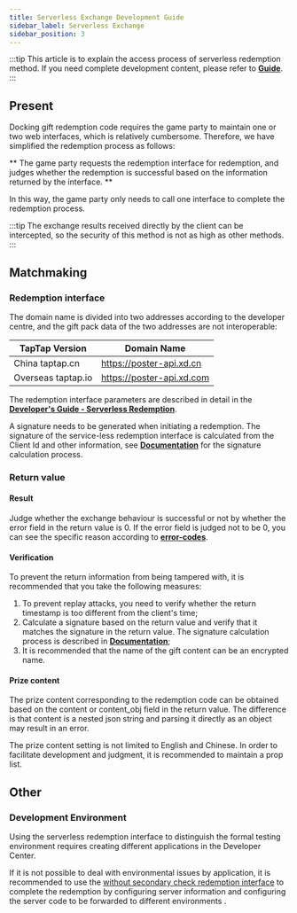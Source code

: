 ```yaml
---
title: Serverless Exchange Development Guide
sidebar_label: Serverless Exchange
sidebar_position: 3
---
```


:::tip
This article is to explain the access process of serverless redemption method. If you need complete development content, please refer to [**Guide**](/sdk/tds-gift/guide/).
:::

## Present

Docking gift redemption code requires the game party to maintain one or two web interfaces, which is relatively cumbersome. Therefore, we have simplified the redemption process as follows:

** The game party requests the redemption interface for redemption, and judges whether the redemption is successful based on the information returned by the interface. **

In this way, the game party only needs to call one interface to complete the redemption process.

:::tip
The exchange results received directly by the client can be intercepted, so the security of this method is not as high as other methods.
:::

## Matchmaking

### Redemption interface

The domain name is divided into two addresses according to the developer centre, and the gift pack data of the two addresses are not interoperable:

| TapTap Version     | Domain Name                      |
| --------------- | ------------------------- |
| China taptap.cn | https://poster-api.xd.cn  |
| Overseas taptap.io  | https://poster-api.xd.com |

The redemption interface parameters are described in detail in the [**Developer's Guide - Serverless Redemption**](/sdk/tds-gift/guide/#redeeming-without-a-server-1).

A signature needs to be generated when initiating a redemption. The signature of the service-less redemption interface is calculated from the Client Id and other information, see [**Documentation**](/sdk/tds-gift/guide/#signature) for the signature calculation process.

### Return value

#### Result

Judge whether the exchange behaviour is successful or not by whether the error field in the return value is 0. If the error field is judged not to be 0, you can see the specific reason according to [**error-codes**](/sdk/tds-gift/guide/#error-codes).

#### Verification

To prevent the return information from being tampered with, it is recommended that you take the following measures:
1. To prevent replay attacks, you need to verify whether the return timestamp is too different from the client's time;
2. Calculate a signature based on the return value and verify that it matches the signature in the return value. The signature calculation process is described in [**Documentation**](/sdk/tds-gift/guide/#signature);
2. It is recommended that the name of the gift content can be an encrypted name.

#### Prize content

The prize content corresponding to the redemption code can be obtained based on the content or content_obj field in the return value. The difference is that content is a nested json string and parsing it directly as an object may result in an error. 

The prize content setting is not limited to English and Chinese. In order to facilitate development and judgment, it is recommended to maintain a prop list.

## Other
### Development Environment

Using the serverless redemption interface to distinguish the formal testing environment requires creating different applications in the Developer Center.

If it is not possible to deal with environmental issues by application, it is recommended to use the [without secondary check redemption interface](/sdk/tds-gift/guide/#without-secondary-check) to complete the redemption by configuring server information and configuring the server code to be forwarded to different environments .